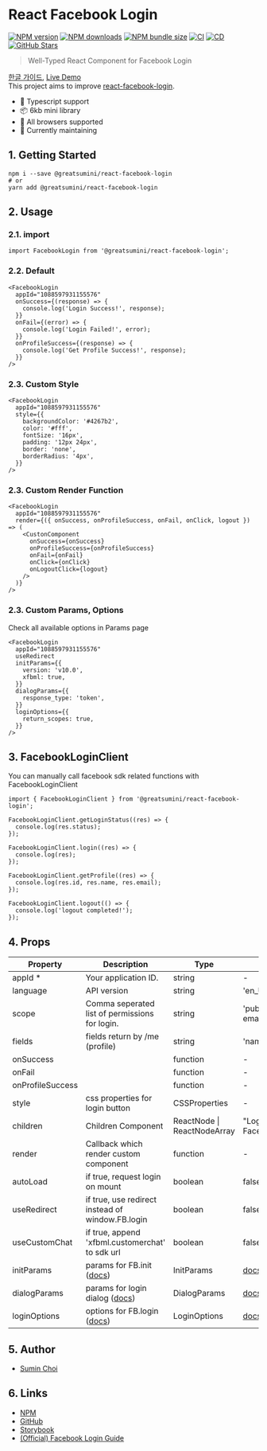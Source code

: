 
<Meta title="Overview/Introduction" />

# React Facebook Login

[![NPM version](https://img.shields.io/npm/v/@greatsumini/react-facebook-login)](https://www.npmjs.com/package/@greatsumini/react-facebook-login)
[![NPM downloads](https://img.shields.io/npm/dt/@greatsumini/react-facebook-login)](https://www.npmjs.com/package/@greatsumini/react-facebook-login)
[![NPM bundle size](https://img.shields.io/bundlephobia/min/@greatsumini/react-facebook-login)](https://www.npmjs.com/package/@greatsumini/react-facebook-login)
[![CI](https://img.shields.io/github/workflow/status/greatSumini/react-facebook-login/CI?label=CI)](https://github.com/greatSumini/react-facebook-login/actions/workflows/ci.yml)
[![CD](https://img.shields.io/github/workflow/status/greatSumini/react-facebook-login/CD?label=CD)](https://github.com/greatSumini/react-facebook-login/actions/workflows/cd.yml)
[![GitHub Stars](https://img.shields.io/github/stars/greatSumini/react-facebook-login?style=social)](https://github.com/greatSumini/react-facebook-login)

> Well-Typed React Component for Facebook Login

[한글 가이드](https://sumini.dev/guide/016-react-facebook-login/), [Live Demo](https://sumini.dev/react-facebook-login)<br/>
This project aims to improve [react-facebook-login](https://github.com/keppelen/react-facebook-login).

- 💙 Typescript support
- 📦 6kb mini library
- 👫 All browsers supported
- 🏃 Currently maintaining

## 1. Getting Started

```shell
npm i --save @greatsumini/react-facebook-login
# or
yarn add @greatsumini/react-facebook-login
```

## 2. Usage

### 2.1. import

```tsx
import FacebookLogin from '@greatsumini/react-facebook-login';
```

### 2.2. Default

```tsx
<FacebookLogin
  appId="1088597931155576"
  onSuccess={(response) => {
    console.log('Login Success!', response);
  }}
  onFail={(error) => {
    console.log('Login Failed!', error);
  }}
  onProfileSuccess={(response) => {
    console.log('Get Profile Success!', response);
  }}
/>
```

### 2.3. Custom Style

```tsx
<FacebookLogin
  appId="1088597931155576"
  style={{
    backgroundColor: '#4267b2',
    color: '#fff',
    fontSize: '16px',
    padding: '12px 24px',
    border: 'none',
    borderRadius: '4px',
  }}
/>
```

### 2.3. Custom Render Function

```tsx
<FacebookLogin
  appId="1088597931155576"
  render={({ onSuccess, onProfileSuccess, onFail, onClick, logout }) => (
    <CustonComponent
      onSuccess={onSuccess}
      onProfileSuccess={onProfileSuccess}
      onFail={onFail}
      onClick={onClick}
      onLogoutClick={logout}
    />
  )}
/>
```

### 2.3. Custom Params, Options

Check all available options in <LinkTo kind="api-references-params--page">Params page</LinkTo>

```tsx
<FacebookLogin
  appId="1088597931155576"
  useRedirect
  initParams={{
    version: 'v10.0',
    xfbml: true,
  }}
  dialogParams={{
    response_type: 'token',
  }}
  loginOptions={{
    return_scopes: true,
  }}
/>
```

## 3. FacebookLoginClient

You can manually call facebook sdk related functions with FacebookLoginClient

```tsx
import { FacebookLoginClient } from '@greatsumini/react-facebook-login';

FacebookLoginClient.getLoginStatus((res) => {
  console.log(res.status);
});

FacebookLoginClient.login((res) => {
  console.log(res);
});

FacebookLoginClient.getProfile((res) => {
  console.log(res.id, res.name, res.email);
});

FacebookLoginClient.logout(() => {
  console.log('logout completed!');
});
```

## 4. Props

| Property         | Description                                                                                                                     | Type                        | Default                                                                                             |
| ---------------- | ------------------------------------------------------------------------------------------------------------------------------- | --------------------------- | --------------------------------------------------------------------------------------------------- |
| appId \*         | Your application ID.                                                                                                            | string                      | -                                                                                                   |
| language         | API version                                                                                                                     | string                      | 'en_US'                                                                                             |
| scope            | Comma seperated list of permissions for login.                                                                                  | string                      | 'public_profile, email'                                                                             |
| fields           | fields return by /me (profile)                                                                                                  | string                      | 'name,email,picture'                                                                                |
| onSuccess        |                                                                                                                                 | function                    | -                                                                                                   |
| onFail           |                                                                                                                                 | function                    | -                                                                                                   |
| onProfileSuccess |                                                                                                                                 | function                    | -                                                                                                   |
| style            | css properties for login button                                                                                                 | CSSProperties               | -                                                                                                   |
| children         | Children Component                                                                                                              | ReactNode \| ReactNodeArray | "Login with Facebook"                                                                               |
| render           | Callback which render custom component                                                                                          | function                    | -                                                                                                   |
| autoLoad         | if true, request login on mount                                                                                                 | boolean                     | false                                                                                               |
| useRedirect      | if true, use redirect instead of window.FB.login                                                                                | boolean                     | false                                                                                               |
| useCustomChat    | if true, append 'xfbml.customerchat' to sdk url                                                                                 | boolean                     | false                                                                                               |
| initParams       | params for FB.init ([docs](https://github.com/greatSumini/react-facebook-login/blob/master/docs/params.md#1-initparams))        | InitParams                  | [docs](https://github.com/greatSumini/react-facebook-login/blob/master/docs/params.md#1-initparams) |
| dialogParams     | params for login dialog ([docs](https://github.com/greatSumini/react-facebook-login/blob/master/docs/params.md#2-dialogparams)) | DialogParams                | [docs](https://github.com/greatSumini/react-facebook-login/blob/master/docs/params.md#1-initparams) |
| loginOptions     | options for FB.login ([docs](https://github.com/greatSumini/react-facebook-login/blob/master/docs/params.md#3-loginoptions))    | LoginOptions                | [docs](https://github.com/greatSumini/react-facebook-login/blob/master/docs/params.md#1-initparams) |

## 5. Author

- [Sumin Choi](https://sumini.dev)

## 6. Links

- [NPM](https://www.npmjs.com/package/@greatsumini/react-facebook-login)
- [GitHub](https://github.com/greatSumini/react-facebook-login)
- [Storybook](https://sumini.dev/react-facebook-login)
- [(Official) Facebook Login Guide](https://developers.facebook.com/docs/facebook-login/web)
